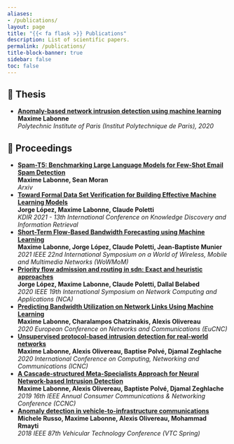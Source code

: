 ```yaml
---
aliases:
- /publications/
layout: page
title: "{{< fa flask >}} Publications"
description: List of scientific papers.
permalink: /publications/
title-block-banner: true
sidebar: false
toc: false
---
```


<h2>📜 Thesis</h2>
*  **[Anomaly-based network intrusion detection using machine learning](https://tel.archives-ouvertes.fr/tel-02988296/document)
<br/>Maxime Labonne**
<br/>*Polytechnic Institute of Paris (Institut Polytechnique de Paris), 2020*

<h2>📝 Proceedings</h2>
* **[Spam-T5: Benchmarking Large Language Models for Few-Shot Email Spam Detection](https://arxiv.org/abs/2304.01238)
<br/>Maxime Labonne, Sean Moran**
<br/>*Arxiv*
* **[Toward Formal Data Set Verification for Building Effective Machine Learning Models](https://arxiv.org/abs/2108.11220)
<br/>Jorge López, Maxime Labonne, Claude Poletti**
<br/>*KDIR 2021 - 13th International Conference on Knowledge Discovery and Information Retrieval*
* **[Short-Term Flow-Based Bandwidth Forecasting using Machine Learning](https://arxiv.org/abs/2011.14421)
<br/>Maxime Labonne, Jorge López, Claude Poletti, Jean-Baptiste Munier**
<br/>*2021 IEEE 22nd International Symposium on a World of Wireless, Mobile and Multimedia Networks (WoWMoM)*
* **[Priority flow admission and routing in sdn: Exact and heuristic approaches](https://arxiv.org/abs/2009.10822)
<br/>Jorge López, Maxime Labonne, Claude Poletti, Dallal Belabed**
<br/>*2020 IEEE 19th International Symposium on Network Computing and Applications (NCA)*
* **[Predicting Bandwidth Utilization on Network Links Using Machine Learning](https://arxiv.org/abs/2112.02417)
<br/>Maxime Labonne, Charalampos Chatzinakis, Alexis Olivereau**
<br/>*2020 European Conference on Networks and Communications (EuCNC)*
* **[Unsupervised protocol-based intrusion detection for real-world networks](https://ieeexplore.ieee.org/abstract/document/9049796/)
<br/>Maxime Labonne, Alexis Olivereau, Baptise Polvé, Djamal Zeghlache**
<br/>*2020 International Conference on Computing, Networking and Communications (ICNC)*
* **[A Cascade-structured Meta-Specialists Approach for Neural Network-based Intrusion Detection](https://ieeexplore.ieee.org/abstract/document/8651856)
<br/>Maxime Labonne, Alexis Olivereau, Baptiste Polvé, Djamal Zeghlache**
<br/>*2019 16th IEEE Annual Consumer Communications & Networking Conference (CCNC)*
* **[Anomaly detection in vehicle-to-infrastructure communications](https://hal-cea.archives-ouvertes.fr/cea-01888831/file/Russo2018.pdf)
<br/>Michele Russo, Maxime Labonne, Alexis Olivereau, Mohammad Rmayti**
<br/>*2018 IEEE 87th Vehicular Technology Conference (VTC Spring)*
